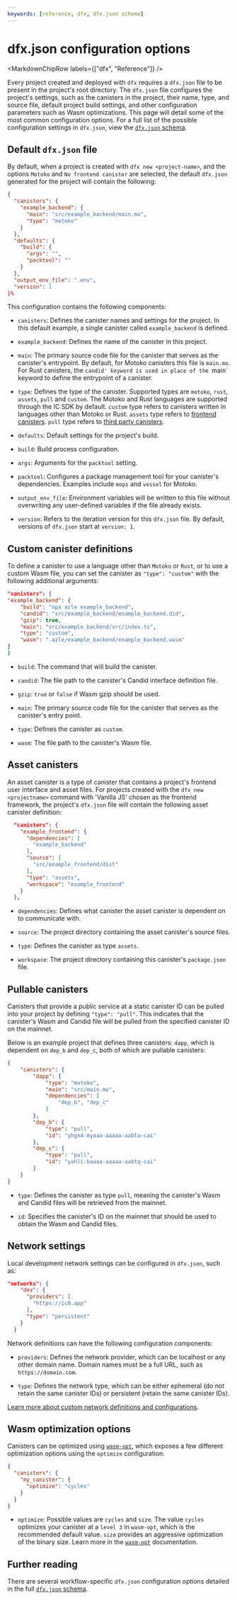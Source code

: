 ```yaml
---
keywords: [reference, dfx, dfx.json schema]
---
```



# dfx.json configuration options

<MarkdownChipRow labels={["dfx", "Reference"]} />

Every project created and deployed with `dfx` requires a `dfx.json` file to be present in the project's root directory. The `dfx.json` file configures the project's settings, such as the canisters in the project, their name, type, and source file, default project build settings, and other configuration parameters such as Wasm optimizations. This page will detail some of the most common configuration options. For a full list of the possible configuration settings in `dfx.json`, view the [`dfx.json` schema](/docs/building-apps/developer-tools/dfx-json-reference).

## Default `dfx.json` file

By default, when a project is created with `dfx new <project-name>`, and the options `Motoko` and `No frontend canister` are selected, the default `dfx.json` generated for the project will contain the following:

```json
{
  "canisters": {
    "example_backend": {
      "main": "src/example_backend/main.mo",
      "type": "motoko"
    }
  },
  "defaults": {
    "build": {
      "args": "",
      "packtool": ""
    }
  },
  "output_env_file": ".env",
  "version": 1
}%
```

This configuration contains the following components:

- `canisters`: Defines the canister names and settings for the project. In this default example, a single canister called `example_backend` is defined.

- `example_backend`: Defines the name of the canister in this project.

- `main`: The primary source code file for the canister that serves as the canister's entrypoint. By default, for Motoko canisters this file is `main.mo`. For Rust canisters, the `candid' keyword is used in place of the `main` keyword to define the entrypoint of a canister.

- `type`: Defines the type of the canister. Supported types are `motoko`, `rust`, `assets`, `pull` and `custom`. The Motoko and Rust languages are supported through the IC SDK by default. `custom` type refers to canisters written in languages other than Motoko or Rust. `assets` type refers to [frontend canisters](#asset-canisters). `pull` type refers to [third party canisters](#pullable-canisters). 

- `defaults`: Default settings for the project's build.

- `build`: Build process configuration.

- `args`: Arguments for the `packtool` setting.

- `packtool`: Configures a package management tool for your canister's dependencies. Examples include `mops` and `vessel` for Motoko.

- `output_env_file`: Environment variables will be written to this file without overwriting any user-defined variables if the file already exists.

- `version`: Refers to the iteration version for this `dfx.json` file. By default, versions of `dfx.json` start at `version: 1`.

## Custom canister definitions

To define a canister to use a language other than `Motoko` or `Rust`, or to use a custom Wasm file, you can set the canister as `"type": "custom"` with the following additional arguments:

```json
"canisters": {
"example_backend": {
    "build": "npx azle example_backend",
    "candid": "src/example_backend/example_backend.did",
    "gzip": true,
    "main": "src/example_backend/src/index.ts",
    "type": "custom",
    "wasm": ".azle/example_backend/example_backend.wasm"
}
}
```

- `build`: The command that will build the canister.

- `candid`: The file path to the canister's Candid interface definition file.

- `gzip`: `true` or `false` if Wasm gzip should be used.

- `main`: The primary source code file for the canister that serves as the canister's entry point.

- `type`: Defines the canister as `custom`.

- `wasm`: The file path to the canister's Wasm file.


## Asset canisters

An asset canister is a type of canister that contains a project's frontend user interface and asset files. For projects created with the `dfx new <projectname>` command with 'Vanilla JS' chosen as the frontend framework, the project's `dfx.json` file will contain the following asset canister definition:

```json
  "canisters": {
    "example_frontend": {
      "dependencies": [
        "example_backend"
      ],
      "source": [
        "src/example_frontend/dist"
      ],
      "type": "assets",
      "workspace": "example_frontend"
    }
  },
```

- `dependencies`: Defines what canister the asset canister is dependent on to communicate with.

- `source`: The project directory containing the asset canister's source files.

- `type`: Defines the canister as type `assets`.

- `workspace`: The project directory containing this canister's `package.json` file.


## Pullable canisters

Canisters that provide a public service at a static canister ID can be pulled into your project by defining `"type": "pull"`. This indicates that the canister's Wasm and Candid file will be pulled from the specified canister ID on the mainnet.

Below is an example project that defines three canisters: `dapp`, which is dependent on `dep_b` and `dep_c`, both of which are pullable canisters:

```json
{
    "canisters": {
        "dapp": {
            "type": "motoko",
            "main": "src/main.mo",
            "dependencies": [
                "dep_b", "dep_c"
            ]
        },
        "dep_b": {
            "type": "pull",
            "id": "yhgn4-myaaa-aaaaa-aabta-cai"
        },
        "dep_c": {
            "type": "pull",
            "id": "yahli-baaaa-aaaaa-aabtq-cai"
        }
    }
}
```

- `type`: Defines the canister as type `pull`, meaning the canister's Wasm and Candid files will be retrieved from the mainnet.

- `id`: Specifies the canister's ID on the mainnet that should be used to obtain the Wasm and Candid files.

## Network settings

Local development network settings can be configured in `dfx.json`, such as:

```json
"networks": {
    "dev": {
      "providers": [
        "https://ic0.app"
      ],
      "type": "persistent"
    }
  }
```

Network definitions can have the following configuration components:

- `providers`: Defines the network provider, which can be localhost or any other domain name. Domain names must be a full URL, such as `https://domain.com`.

- `type`: Defines the network type, which can be either ephemeral (do not retain the same canister IDs) or persistent (retain the same canister IDs).

[Learn more about custom network definitions and configurations](/docs/building-apps/developer-tools/advanced-dfx/networks-json).

## Wasm optimization options

Canisters can be optimized using [`wasm-opt`](https://github.com/WebAssembly/binaryen), which exposes a few different optimization options using the `optimize` configuration:


```json
{
  "canisters": {
    "my_canister": {
      "optimize": "cycles"
    }
  }
}
```

- `optimize`: Possible values are `cycles` and `size`. The value `cycles` optimizes your canister at a `level 3` in `wasm-opt`, which is the recommended default value. `size` provides an aggressive optimization of the binary size. Learn more in the [`wasm-opt`](https://github.com/WebAssembly/binaryen) documentation.

## Further reading

There are several workflow-specific `dfx.json` configuration options detailed in the full [`dfx.json` schema](/docs/building-apps/developer-tools/dfx-json-reference).

